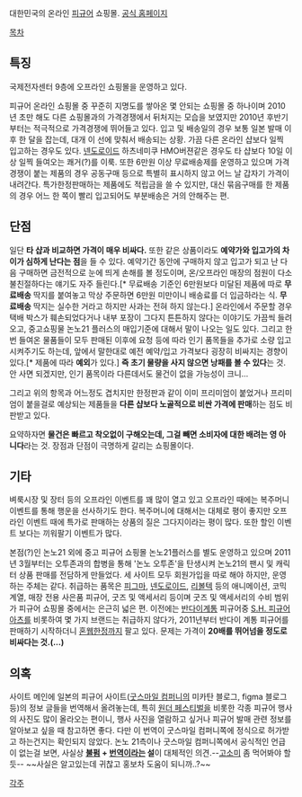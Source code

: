 대한민국의 온라인 [[피규어]] 쇼핑몰. [http://www.nonno21.com/shop/main/index.php 공식 홈페이지] 

[[목차]]
== 특징 ==
국제전자센터 9층에 오프라인 쇼핑몰을 운영하고 있다.

피규어 온라인 쇼핑몰 중 꾸준히 지명도를 쌓아온 몇 안되는 쇼핑몰 중 하나이며 2010년 초만 해도 다른 쇼핑몰과의 가격경쟁에서 뒤처지는 모습을 보였지만 2010년 후반기부터는 적극적으로 가격경쟁에 뛰어들고 있다. 입고 및 배송일의 경우 보통 일본 발매 이후 한 달을 잡는데, 대개 이 선에 맞춰서 배송되는 상황. 가끔 다른 온라인 샵보다 일찍 입고하는 경우도 있다. [[넨도로이드]] 하츠네미쿠 HMO버젼같은 경우도 타 샵보다 10일 이상 일찍 들여오는 쾌거(?)를 이룩. 또한 6만원 이상 무료배송제를 운영하고 있으며 가격경쟁이 붙는 제품의 경우 공동구매 등으로 특별히 표시하지 않고 어느 날 갑자기 가격이 내려간다. 특가한정판매하는 제품에도 적립금을 쓸 수 있지만, 대신 묶음구매를 한 제품의 경우 어느 한 쪽이 빨리 입고되어도 부분배송은 거의 안해주는 편.

== 단점 ==
일단  '''타 샵과 비교하면 가격이 매우 비싸다.'''  또한 같은 상품이라도 '''예약가와 입고가의 차이가 심하게 난다는 점'''을 들 수 있다. 예약기간 동안에 구매하지 않고 입고가 되고 난 다음 구매하면 금전적으로 눈에 띄게 손해를 볼 정도이며, 온/오프라인 매장의 점원이 다소 불친절하다는 얘기도 자주 들린다.[* 무료배송 기준인 6만원보다 미달된 제품에 따로 '''무료배송''' 딱지를 붙여놓고 막상 주문하면 6만원 미만이니 배송료를 더 입금하라는 식. '''무료배송''' 딱지는 실수한 거라고 하지만 사과는 전혀 하지 않는다.] 온라인에서 주문할 경우 택배 박스가 훼손되었다거나 내부 포장이 그다지 튼튼하지 않다는 이야기도 가끔씩 들려오고, 중고쇼핑물 논노21 플러스의 매입기준에 대해서 말이 나오는 일도 있다. 그리고 한 번 들여온 물품들이 모두 판매된 이후에 요청 등에 따라 인기 품목들을 추가로 소량 입고시켜주기도 하는데, 앞에서 말한대로 예전 예약/입고 가격보다 굉장히 비싸지는 경향이 있다.[* 제품에 따라 '''예외'''가 있다.] '''즉 초기 물량을 사지 않으면 낭패를 볼 수 있다'''는 것. 안 사면 되겠지만, 인기 품목이라 다른데서도 물건이 없을 가능성이 크니...

그리고 위의 항목과 어느정도 겹치지만 한정판과 같이 이미 프리미엄이 붙었거나 프리미엄이 붙을걸로 예상되는 제품들을 '''다른 샵보다 노골적으로 비싼 가격에 판매'''하는 점도 비판받고 있다.

요약하자면 '''물건은 빠르고 착오없이 구해오는데, 그걸 빼면 소비자에 대한 배려는 영 아니다'''라는 것. 장점과 단점이 극명하게 갈리는 쇼핑몰이다.

== 기타 ==
벼룩시장 및 장터 등의 오프라인 이벤트를 꽤 많이 열고 있고 오프라인 때에는 복주머니 이벤트를 통해 행운을 선사하기도 한다. 복주머니에 대해서는 대체로 평이 좋지만 오프라인 이벤트 때에 특가로 판매하는 상품의 질은 그다지이라는 평이 많다. 또한 할인 이벤트 보다는 끼워팔기 이벤트가 많다.

본점(?)인 논노21 외에 중고 피규어 쇼핑몰 논노21플러스를 별도 운영하고 있으며 2011년 3월부터는 오투존과의 합병을 통해 '논노 오투존'을 탄생시켜 논노21의 팬시 및 캐릭터 상품 판매를 전담하게 만들었다. 세 사이트 모두 회원가입을 따로 해야 하지만, 운영하는 주체는 같다. 취급하는 품목은 [[피그마]], [[넨도로이드]], [[리볼텍]] 등의 애니메이션, 코믹 계열, 매장 전용 사은품 피규어, 굿즈 및 액세서리 등이며 굿즈 및 액세서리의 수비 범위가 피규어 쇼핑몰 중에서는 은근히 넓은 편. 이전에는 [[반다이]]계통 피규어중 [[S.H. 피규어아츠]]를 비롯하여 몇 가지 브랜드는 취급하지 않다가, 2011년부터 반다이 계통 피규어를 판매하기 시작하더니 [[혼웹]]한정까지 팔고 있다. 문제는 가격이 '''20배를 뛰어넘을 정도로 비싸다는 것.(...)'''

== 의혹 ==
사이트 메인에 일본의 피규어 사이트([[굿스마일 컴퍼니]]의 미카탄 블로그, figma 블로그 등)의 정보 글들을 번역해서 올려놓는데, 특히 [[원더 페스티벌]]을 비롯한 각종 피규어 행사의 사진도 많이 올라오는 편이니, 행사 사진을 열람하고 싶거나 피규어 발매 관련 정보를 알아보고 싶을 때 참고하면 좋다. 다만 이 번역이 굿스마일 컴퍼니쪽에 정식으로 허가받고 하는건지는 확인되지 않았다. 논노 21측이나 굿스마일 컴퍼니쪽에서 공식적인 언급이 없는걸 보면, 사실상 '''[[불펌]] + [[번역]]이라는 설'''이 대체적인 의견.--[[고소미]] 좀 먹어봐야 할 듯-- ~~사실은 알고있는데 귀찮고 홍보차 도움이 되니까..?~~

[[각주]]
